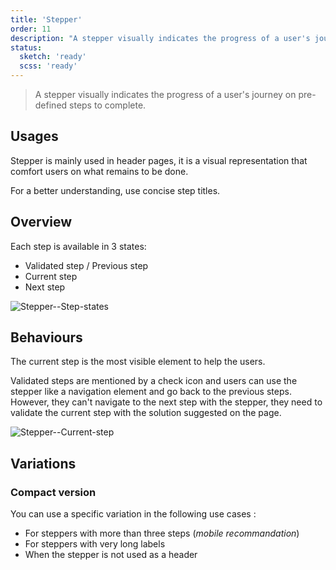 ```yaml
---
title: 'Stepper'
order: 11
description: "A stepper visually indicates the progress of a user's journey on pre-defined steps to complete."
status:
  sketch: 'ready'
  scss: 'ready'
---
```


> A stepper visually indicates the progress of a user's journey on pre-defined steps to complete.

<Preview path="default" nude />

## Usages

Stepper is mainly used in header pages, it is a visual representation that comfort users on what remains to be done.

<Highlight theme="warning" title="Be aware">
  For a better understanding, use concise step titles.
</Highlight>

## Overview

Each step is available in 3 states:

- Validated step / Previous step
- Current step
- Next step

![Stepper--Step-states](Stepper--Step-states.png)

## Behaviours

The current step is the most visible element to help the users.

Validated steps are mentioned by a check icon and users can use the stepper like a navigation element and go back to the previous steps.
However, they can't navigate to the next step with the stepper, they need to validate the current step with the solution suggested on the page.

![Stepper--Current-step](Stepper--Current-step.png)

## Variations

### Compact version

You can use a specific variation in the following use cases :

- For steppers with more than three steps (_mobile recommandation_)
- For steppers with very long labels
- When the stepper is not used as a header

<Preview path="compact" nude />

